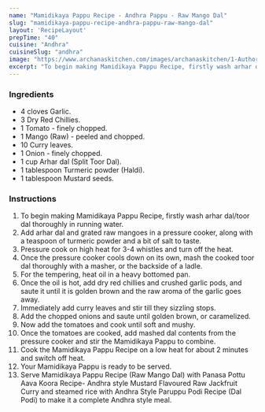 ---
name: "Mamidikaya Pappu Recipe - Andhra Pappu - Raw Mango Dal"
slug: "mamidikaya-pappu-recipe-andhra-pappu-raw-mango-dal"
layout: 'RecipeLayout'
prepTime: "40"
cuisine: "Andhra"
cuisineSlug: "andhra"
image: "https://www.archanaskitchen.com/images/archanaskitchen/1-Author/pooja/Mamidikaya_Pappu_Raw_Mango_Dal_1600.jpg"
excerpt: "To begin making Mamidikaya Pappu Recipe, firstly wash arhar daltoor dal thoroughly in running water"
---

### Ingredients

- 4 cloves Garlic.
- 3 Dry Red Chillies.
- 1 Tomato - finely chopped.
- 1 Mango (Raw) - peeled and chopped.
- 10 Curry leaves.
- 1 Onion - finely chopped.
- 1 cup Arhar dal (Split Toor Dal).
- 1 tablespoon Turmeric powder (Haldi).
- 1 tablespoon Mustard seeds.

### Instructions

1. To begin making Mamidikaya Pappu Recipe, firstly wash arhar dal/toor dal thoroughly in running water.
1. Add arhar dal and grated raw mangoes in a pressure cooker, along with a teaspoon of turmeric powder and a bit of salt to taste.
1. Pressure cook on high heat for 3-4 whistles and turn off the heat.
1. Once the pressure cooker cools down on its own, mash the cooked toor dal thoroughly with a masher, or the backside of a ladle.
1. For the tempering, heat oil in a heavy bottomed pan.
1. Once the oil is hot, add dry red chillies and crushed garlic pods, and saute it until it is golden brown and the raw aroma of the garlic goes away.
1. Immediately add curry leaves and stir till they sizzling stops.
1. Add the chopped onions and saute until golden brown, or caramelized.
1. Now add the tomatoes and cook until soft and mushy.
1. Once the tomatoes are cooked, add mashed dal contents from the pressure cooker and stir the Mamidikaya Pappu to combine.
1. Cook the Mamidikaya Pappu Recipe on a low heat for about 2 minutes and switch off heat.
1. Your Mamidikaya Pappu is ready to be served.
1. Serve Mamidikaya Pappu Recipe (Raw Mango Dal) with Panasa Pottu Aava Koora Recipe- Andhra style Mustard Flavoured Raw Jackfruit Curry and steamed rice with Andhra Style Paruppu Podi Recipe (Dal Podi) to make it a complete Andhra style meal.
